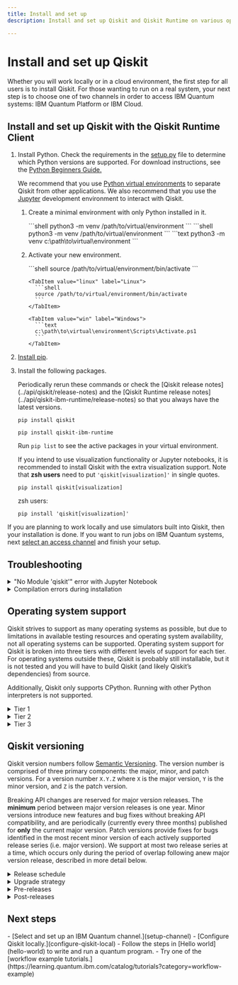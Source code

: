 ```yaml
---
title: Install and set up
description: Install and set up Qiskit and Qiskit Runtime on various operating systems

---
```

<span id="qiskit-install"></span>
# Install and set up Qiskit

Whether you will work locally or in a cloud environment, the first step for all users is to install Qiskit. For those wanting to run on a real system, your next step is to choose one of two channels in order to access IBM Quantum systems: IBM Quantum Platform or IBM Cloud.

<span id="local"></span>
## Install and set up Qiskit with the Qiskit Runtime Client

1. Install Python. Check the requirements in the [setup.py](https://github.com/Qiskit/qiskit/blob/main/setup.py) file to determine which Python versions are supported.  For download instructions, see the [Python Beginners Guide.](https://wiki.python.org/moin/BeginnersGuide/Download)

    We recommend that you use [Python virtual environments](https://docs.python.org/3.10/tutorial/venv.html) to separate Qiskit from other applications.  We also recommend that you use the [Jupyter](https://jupyter.org/install) development environment to interact with Qiskit.

    1. Create a minimal environment with only Python installed in it.

        <OperatingSystemTabs>
          <TabItem value="mac" label="macOS">
            ```shell
            python3 -m venv /path/to/virtual/environment
            ```
          </TabItem>

          <TabItem value="linux" label="Linux">
            ```shell
            python3 -m venv /path/to/virtual/environment
            ```
          </TabItem>

          <TabItem value="win" label="Windows">
            ```text
            python3 -m venv c:\path\to\virtual\environment
            ```
          </TabItem>
         </OperatingSystemTabs>

    1. Activate your new environment.

         <OperatingSystemTabs>
           <TabItem value="mac" label="macOS">
             ```shell
             source /path/to/virtual/environment/bin/activate
             ```
           </TabItem>

           <TabItem value="linux" label="Linux">
             ```shell
             source /path/to/virtual/environment/bin/activate
             ```
           </TabItem>

           <TabItem value="win" label="Windows">
             ```text
             c:\path\to\virtual\environment\Scripts\Activate.ps1
             ```
           </TabItem>
         </OperatingSystemTabs>

1. [Install pip](https://pip.pypa.io/en/stable/installation/).
1. Install the following packages.

      <Admonition type="note">
          Periodically rerun these commands or check the [Qiskit release notes](../api/qiskit/release-notes) and the [Qiskit Runtime release notes](../api/qiskit-ibm-runtime/release-notes) so that you always have the latest versions.
      </Admonition>

      ```shell
      pip install qiskit
      ```

      ```shell
      pip install qiskit-ibm-runtime
      ```

      Run `pip list` to see the active packages in your virtual environment.

      If you intend to use visualization functionality or Jupyter notebooks, it is recommended to install Qiskit with the extra visualization support. Note that **zsh users** need to put `'qiskit[visualization]'` in single quotes.

      ```shell
      pip install qiskit[visualization]
      ```
      zsh users:

      ```shell
      pip install 'qiskit[visualization]'
      ```

If you are planning to work locally and use simulators built into Qiskit, then your installation is done. If you want to run jobs on IBM Quantum systems, next [select an access channel](setup-channel) and finish your setup.

## Troubleshooting

<details>
  <summary>
    "No Module 'qiskit'" error with Jupyter Notebook
  </summary>
  If you used ``pip install qiskit`` and set up your virtual environment in
  Anaconda, then you may get the ``No Module 'qiskit'`` error when you run a tutorial
  in Jupyter Notebook. If you have not installed Qiskit or set up your
  virtual environment, you can follow the [installation](#qiskit-install) steps.

  The error is caused when trying to import the Qiskit package in an
  environment where Qiskit is not installed. If you launched Jupyter Notebook
  from the Anaconda-Navigator, it is possible that Jupyter Notebook is running
  in the base (root) environment, instead of in your virtual
  environment. Choose a virtual environment in the Anaconda-Navigator from the
  **Applications on** dropdown menu. In this menu, you can see
  all of the virtual environments within Anaconda, and you can
  select the environment where you have Qiskit installed to launch Jupyter
  Notebook.
</details>

<details>
  <summary>
    Compilation errors during installation
  </summary>
  Qiskit depends on a number of other open-source Python packages, which
  are automatically installed when doing ``pip install qiskit``. Depending on
  your system's platform and Python version, it is possible that a particular
  package does not provide pre-built binaries for your system. You can refer
  to [Operating system support](#operating-system-support) for a list of platforms supported by Qiskit, some
  of which may need an extra compiler. In cases where there are
  no precompiled binaries available, ``pip`` will attempt to compile the package
  from source, which in turn might require some extra dependencies that need to
  be installed manually.

  If the output of ``pip install qiskit`` contains similar lines to:

  ```
  Failed building wheel for SOME_PACKAGE
  ...
  build/temp.linux-x86_64-3.5/_openssl.c:498:30: fatal error
  compilation terminated.
  error: command 'x86_64-linux-gnu-gcc' failed with exit status 1
  ```

  please check the documentation of the package that failed to install (in the
  example code, ``SOME_PACKAGE``) for information on how to install the libraries
  needed for compiling from source.
</details>

<span id="os-support"></span>
## Operating system support

Qiskit strives to support as many operating systems as possible, but due to limitations in available testing resources and operating system availability, not all operating systems can be supported. Operating system support for Qiskit is broken into three tiers with different levels of support for each tier. For operating systems outside these, Qiskit is probably still installable, but it is not tested and you will have to build Qiskit (and likely Qiskit’s dependencies) from source.

Additionally, Qiskit only supports CPython. Running with other Python interpreters is not supported.

<details>
  <summary>
    Tier 1
  </summary>
  Tier 1 operating systems are fully tested as part of the development processes to ensure any proposed change will function correctly. Pre-compiled binaries are built, tested, and published to PyPI as part of the release process. Typically, as long as there is a functioning Python environment installed, Qiskit can be installed on these operating systems without needing to install further dependencies.

  Tier 1 operating systems:

  - Linux x86_64 (distributions compatible with the [manylinux 2014](https://www.python.org/dev/peps/pep-0599/) packaging specification).
  - macOS x86_64 (10.12 or later)
  - Windows 64 bit
</details>

<details>
  <summary>
    Tier 2
  </summary>
  Tier 2 operating systems are not tested as part of development process. However, pre-compiled binaries are built, tested, and published to PyPI as part of the release process and these packages can be expected to be installed with just a functioning Python environment.

  Tier 2 operating systems:

  - Linux AArch64 (distributions compatible with the [manylinux 2014](https://www.python.org/dev/peps/pep-0599/) packaging specification)
</details>

<details>
  <summary>
    Tier 3
  </summary>
  Tier 3 operating systems are not tested as part of the development process. Pre-compiled binaries are built and published to PyPI as part of the release process but are not tested. They may not be installable with just a functioning Python environment and might require a C/C++ compiler or additional programs to build dependencies from source as part of the installation process. Support for these operating systems are best effort only.

  Tier 3 operating systems:

  - Linux ppc64le (distributions compatible with the [manylinux 2014](https://www.python.org/dev/peps/pep-0599/)packaging specification)
  - Linux s390x (distributions compatible with the [manylinux 2014](https://www.python.org/dev/peps/pep-0599/) packaging specification)
  - macOS ARM64 (10.15 or newer)
  - Linux i686 (distributions compatible with the [manylinux 2014](https://www.python.org/dev/peps/pep-0599/) packaging specification)
  - Windows 32 bit
</details>

## Qiskit versioning
  Qiskit version numbers follow [Semantic Versioning](https://semver.org/).
  The version number is comprised of three primary components: the major, minor, and
  patch versions. For a version number `X.Y.Z` where `X` is the major version,
  `Y` is the minor version, and `Z` is the patch version.

  Breaking API changes are reserved for major version releases. The **minimum**
  period between major version releases is one year. Minor versions introduce
  new features and bug fixes without breaking API compatibility, and are
  periodically (currently every three months) published for **only** the
  current major version. Patch versions provide fixes for bugs identified in
  the most recent minor version of each actively supported release series (i.e.
  major version). We support at most two release series at a time, which occurs
  only during the period of overlap following anew major version release,
  described in more detail below.


<details>
  <summary>
    Release schedule
  </summary>
  A tentative release schedule is included below:

  ![](/images/start/install/release_schedule.png)

  For an up-to-date release schedule, refer to the Qiskit Github project's
  [milestones list](https://github.com/Qiskit/qiskit/milestones), which will always
  contain the current release plan.

  With the release of a new major version, the previous major version is supported
  for at least 6 months; only bug and security fixes will be accepted during this
  time and only patch releases will be published for this major version. A final
  patch version will be published when support is dropped, and that release will
  also document the end of support for that major version series. A longer
  support window is needed for the previous major version as this gives downstream
  consumers of Qiskit a chance to migrate not only their code but also their
  users. We do not recommended for a downstream library that
  depends on Qiskit to bump its minimum Qiskit version to a new
  major version release immediately because its user base will also need a chance
  to migrate to the new API changes. Having an extended support window
  for the previous major Qiskit version gives downstream projects time to fix
  compatibility with the next major version. Downstream projects can provide
  support for two release series at a time to give their users a migration path.

  For the purposes of semantic versioning, the Qiskit public API is considered
  any documented module, class, function, or method that is not marked as private
  (with a `_` prefix). However, there can be explicit exceptions made in the case
  of specific documented APIs. In such cases these APIs will be clearly documented
  as not being considered stable interfaces yet, and a user-visible warning will be
  actively emitted on any use of these unstable interfaces. Additionally, in some
  situations an interface marked as private will be considered part of the public
  API. Typically this only occurs in two cases: either an abstract interface
  definition where subclasses are intended to override/implement a private method
  as part of defining an implementation of the interface, or advanced-usage
  low-level methods that have stable interfaces but are not considered safe to use,
  as the burden is on the user to uphold the class/safety invariants themselves
  (the canonical example of this is the `QuantumCircuit._append` method).

  The supported Python versions, minimum supported Rust version (for building
  Qiskit from source), and any Python package dependencies (including the minimum
  supported versions of dependencies) used by Qiskit are not part of the backwards
  compatibility guarantees and may change during any release. Only minor or major
  version releases will raise minimum requirements for using or building Qiskit
  (including adding new dependencies), but patch fixes might include support for
  new versions of Python or other dependencies. Usually the minimum version of a
  dependency is only increased when older dependency versions go out of support or
  when it is not possible to maintain compatibility with the latest release of the
  dependency and the older version.
</details>


<details>
  <summary>
  Upgrade strategy
  </summary>
  Whenever a new major version is released, the recommended upgrade path
  is to first upgrade to use the most recent minor version on the previous major
  version. Shortly before a new major version, a final minor version will
  be published. This final minor version release `M.N+1.0` is equivalent to
  `M.N.0` but with warnings and deprecations for any API changes that are
  made on the new major version series.

  For example, immediately proceeding the 1.0.0 release, a 0.46.0 release will be
  published. The 0.46.0 release will be equivalent to the 0.45.0 release but with
  additional deprecation warnings that document the API changes that were made as
  part of the 1.0.0 release. This pattern will be used for any future major
  version releases.

  As a user of Qiskit, it's recommended that you first upgrade to this final minor
  version first, so you can see any deprecation warnings and adjust your Qiskit
  usage ahead of time before trying a potentially breaking release. The previous
  major version will be supported for at least six months to give sufficient time
  to upgrade. A typical pattern to manage this is to pin the max version to
  avoid using the next major release series until you're sure of compatibility.
  For example, specifying in a requirements file `qiskit<2` when the current
  major Qiskit version is 1 will ensure that you're using a version of Qiskit
  that won't have breaking API changes.

  Pre-emptively capping the version less than the next major version is necessary
  to ensure you get a chance to see deprecation warnings before a
  major version release. The normal release schedule means the last minor
  version release which includes any final deprecation warnings will be released
  shortly before the next major version and `pip` will default to using
  the newest version available unless the version cap is set.
</details>


<details>
<summary>
  Pre-releases
</summary>
  For each minor and major version release Qiskit will publish pre-releases that
  are compatible with [PEP440](https://peps.python.org/pep-0440/). Typically
  these are release candidates of the form `X.Y.0rc1`. The `rc` releases
  will have a finalized API surface and are used to test a prospective release.

  Note that when one of the PEP440 pre-release suffixes (such as `a`, `b`, or `pre`) are
  published, it does not have the same guarantees as an `rc` release, and is
  only a preview release. The API might change between these pre-releases
  and the final release with that version number. For example, `1.0.0pre1` might have
  a different final API than `1.0.0`.
</details>


<details>
<summary>
  Post-releases
</summary>
  If there are issues with the packaging of a given release, a post-release may be
  issued to correct this. These will follow the form `X.Y.Z.1` where the fourth
  integer is used to indicate it is the first post-release of the `X.Y.Z` release.
  For example, the qiskit-terra (the legacy package name for Qiskit) 0.25.2
  release had some issue with the sdist package publishing, and a post-release
  0.25.2.1 was published that corrected this issue. The code was identical, and
  0.25.2.1 only fixed the packaging issue for the release.
</details>

## Next steps

<Admonition type="tip" title="Recommendations">
  -  [Select and set up an IBM Quantum channel.](setup-channel)
  -  [Configure Qiskit locally.](configure-qiskit-local)
  -  Follow the steps in [Hello world](hello-world) to write and run a quantum program.
  -  Try one of the [workflow example tutorials.](https://learning.quantum.ibm.com/catalog/tutorials?category=workflow-example)
</Admonition>